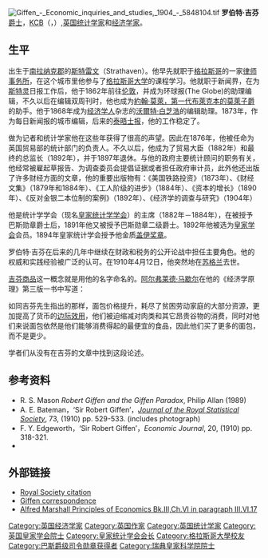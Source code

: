 {{Otheruses|subject=英国经济学家罗伯特·吉芬|other=美国海军将军|罗伯特·C·吉芬}}
[[File:Giffen_-_Economic_inquiries_and_studies,_1904_-_5848104.tif|thumb]]
'''罗伯特·吉芬'''[[爵士|爵士]]，[[巴斯勳章|KCB]]（{{lang|en|Sir Robert Giffen}}，{{bd|1837年|7月22日|1910年|4月12日}}）,[[英国|英国]][[统计学家|统计学家]]和[[经济学家|经济学家]]。

==生平==
出生于[[南拉纳克郡|南拉纳克郡]]的[[斯特雷文|斯特雷文]]（Strathaven）。他早先就职于[[格拉斯哥|格拉斯哥]]的一家[[律师事务所|律师事务所]]，在这个城市里他参与了[[格拉斯哥大学|格拉斯哥大学]]的课程学习。他就职于新闻界，在为[[斯特灵|斯特灵]]日报工作后，他于1862年前往[[伦敦|伦敦]]，并成为环球报(The Globe)的助理编辑，不久以后在编辑双周刊时，他也成为[[約翰·莫萊，第一代布萊克本的莫萊子爵|約翰·莫萊，第一代布萊克本的莫萊子爵]]的助手。他于1868年成为[[经济学人|经济学人]]杂志的[[沃爾特·白芝浩|沃爾特·白芝浩]]的编辑助理。1873年，作为每日新闻报的城市编辑，后来的[[泰晤士报|泰晤士报]]，他的工作稳定了。

做为记者和统计学家他在这些年获得了很高的声望。因此在1876年，他被任命为英国贸易部的统计部门的负责人。不久以后，他成为了贸易大臣（1882年）和最终的总监长（1892年），并于1897年退休。与他的政府主要统计顾问的职务有关，他经常被雇起草报告、为调查委员会提倡证据或者担任政府审计员，此外他还出版了许多财经方面的文章，他的重要出版物有：《美国铁路投资》（1873年）、《财经文集》（1879年和1884年）、《工人阶级的进步》（1884年）、《资本的增长》（1890年）、《反对金银二本位制的案例》（1892年）、《经济学的调查与研究》（1904年）

他是统计学学会（现名[[皇家统计学学会|皇家统计学学会]]）的主席（1882年－1884年），在被授予巴斯勋章爵士后，1891年他又被授予巴斯勋章二级爵士。1892年他被选为[[皇家学会|皇家学会]]会员。1894年皇家统计学会授予他金质[[盖伊奖章|盖伊奖章]]。

罗伯特·吉芬在后来的几年中继续在财政和税务的公开论战中担任主要角色。他的权威和实践经验被广泛的认可。在1910年4月12日，他突然地在[[苏格兰|苏格兰]]{{link-en|奧古斯都堡|Fort Augustus}}去世。

[[吉芬商品|吉芬商品]]这一概念就是用他的名字命名的。[[阿尔弗莱德·马歇尔|阿尔弗莱德·马歇尔]]在他的《经济学原理》第三版一书中写道： 

如同吉芬先生指出的那样，面包价格提升，耗尽了贫困劳动家庭的大部分资源，更加提高了货币的[[边际效用|边际效用]]，他们被迫缩减对肉类和其它昂贵谷物的消费，同时对他们来说面包依然是他们能够消费得起的最便宜的食品，因此他们买了更多的面包，而不是更少。

学者们从没有在吉芬的文章中找到这段论述。

==参考资料==
* R. S. Mason ''Robert Giffen and the Giffen Paradox'', Philip Allan (1989)
* A. E. Bateman，‘Sir Robert Giffen’，''[[Journal_of_the_Royal_Statistical_Society|Journal of the Royal Statistical Society]]'', 73, (1910) pp. 529-533. (includes photograph)
* F. Y. Edgeworth，‘Sir Robert Giffen’，''Economic Journal'', 20, (1910) pp. 318-321.
*{{citation | date = 13 April 1910 | title = Sir Robert Giffen - Dead | publisher = [[New_York_Times|New York Times]] | url = 
http://query.nytimes.com/mem/archive-free/pdf?res=980CE1D81539E433A25750C1A9629C946196D6CF}}

==外部链接==
*[http://www.royalsoc.ac.uk/DServe/dserve.exe?dsqIni=Dserve.ini&dsqApp=Archive&dsqCmd=Show.tcl&dsqSearch=RefNo=='EC/1892/13'&dsqDb=Catalog Royal Society citation]{{Dead link|date=2019年6月 |bot=InternetArchiveBot |fix-attempted=yes }}
*[http://www.aim25.ac.uk/cgi-bin/search2?coll_id=5619&inst_id=1 Giffen correspondence]
* [http://www.econlib.org/library/Marshall/marP.html Alfred Marshall Principles of Economics Bk.III,Ch.VI in paragraph III.VI.17] {{Wayback|url=http://www.econlib.org/library/Marshall/marP.html |date=20180730214054 }}

{{皇家统计学会会长}}
{{盖伊奖章}}
{{Authority control}}

{{DEFAULTSORT:Giffen, Robert}}
[[Category:英国经济学家|Category:英国经济学家]]
[[Category:英国作家|Category:英国作家]]
[[Category:英国统计学家|Category:英国统计学家]]
[[Category:英国皇家学会院士|Category:英国皇家学会院士]]
[[Category:皇家统计学会会长|Category:皇家统计学会会长]]
[[Category:格拉斯哥大學校友|Category:格拉斯哥大學校友]]
[[Category:巴斯爵级司令勋章获得者|Category:巴斯爵级司令勋章获得者]]
[[Category:瑞典皇家科学院院士|Category:瑞典皇家科学院院士]]
